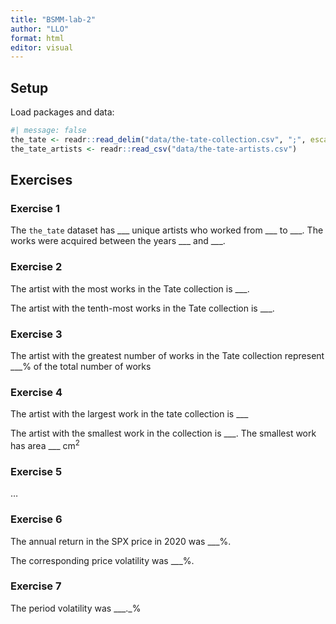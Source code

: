 ```yaml
---
title: "BSMM-lab-2"
author: "LLO"
format: html
editor: visual
---
```


## Setup

Load packages and data:

```r
#| message: false
the_tate <- readr::read_delim("data/the-tate-collection.csv", ";", escape_double = FALSE, trim_ws = TRUE)
the_tate_artists <- readr::read_csv("data/the-tate-artists.csv")
```

## Exercises

### Exercise 1

The `the_tate` dataset has \_\_\_ unique artists who worked from \_\_\_ to \_\_\_. The works were acquired between the years \_\_\_ and \_\_\_.

### Exercise 2

The artist with the most works in the Tate collection is \_\_\_.

The artist with the tenth-most works in the Tate collection is \_\_\_.

### Exercise 3

The artist with the greatest number of works in the Tate collection represent \_\_\_% of the total number of works

### Exercise 4

The artist with the largest work in the tate collection is \_\_\_

The artist with the smallest work in the collection is \_\_\_. The smallest work has area \_\_\_ $\text{cm}^2$

### Exercise 5

...

### Exercise 6

The annual return in the SPX price in 2020 was \_\_\_%.

The corresponding price volatility was \_\_\_%.

### Exercise 7

The period volatility was \_\_\_.\_%

### 
